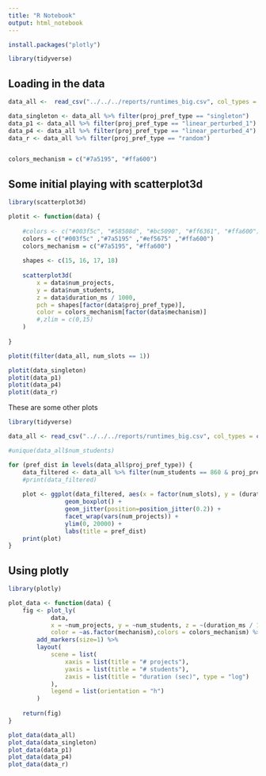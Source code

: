 ```yaml
---
title: "R Notebook"
output: html_notebook
---
```

```r
install.packages("plotly")

library(tidyverse)

```
## Loading in the data
```r
data_all <-  read_csv("../../../reports/runtimes_big.csv", col_types = cols(num_students = col_factor(), num_projects = col_factor(), proj_pref_type = col_factor(), mechanism = col_factor()))

data_singleton <- data_all %>% filter(proj_pref_type == "singleton")
data_p1 <- data_all %>% filter(proj_pref_type == "linear_perturbed_1")
data_p4 <- data_all %>% filter(proj_pref_type == "linear_perturbed_4")
data_r <- data_all %>% filter(proj_pref_type == "random")


colors_mechanism = c("#7a5195", "#ffa600")
```

## Some initial playing with scatterplot3d
```r
library(scatterplot3d)

plotit <- function(data) {
    
    #colors <- c("#003f5c", "#58508d", "#bc5090", "#ff6361", "#ffa600")
    colors = c("#003f5c" ,"#7a5195" ,"#ef5675" ,"#ffa600")
    colors_mechanism = c("#7a5195", "#ffa600")
    
    shapes <- c(15, 16, 17, 18)
    
    scatterplot3d(
        x = data$num_projects,
        y = data$num_students,
        z = data$duration_ms / 1000, 
        pch = shapes[factor(data$proj_pref_type)],
        color = colors_mechanism[factor(data$mechanism)]
        #,zlim = c(0,15)
    )
    
}

plotit(filter(data_all, num_slots == 1))

plotit(data_singleton)
plotit(data_p1)
plotit(data_p4)
plotit(data_r)

```

These are some other plots

```r
library(tidyverse)

data_all <- read_csv("../../../reports/runtimes_big.csv", col_types = cols(num_students = col_factor(), num_projects = col_factor(), proj_pref_type = col_factor()))

#unique(data_all$num_students)

for (pref_dist in levels(data_all$proj_pref_type)) {
    data_filtered <- data_all %>% filter(num_students == 860 & proj_pref_type == pref_dist)
    #print(data_filtered)
    
    plot <- ggplot(data_filtered, aes(x = factor(num_slots), y = (duration_ms)), group = num_projects) +
                geom_boxplot() +
                geom_jitter(position=position_jitter(0.2)) +
                facet_wrap(vars(num_projects)) +
                ylim(0, 20000) + 
                labs(title = pref_dist)
    print(plot)
}
```

## Using plotly
```r

library(plotly)

plot_data <- function(data) {
    fig <- plot_ly(
            data,
            x = ~num_projects, y = ~num_students, z = ~(duration_ms / 1000),
            color = ~as.factor(mechanism),colors = colors_mechanism) %>%
        add_markers(size=1) %>% 
        layout(
            scene = list(
                xaxis = list(title = "# projects"),
                yaxis = list(title = "# students"),
                zaxis = list(title = "duration (sec)", type = "log")
            ),
            legend = list(orientation = "h")
        )
    
    return(fig)
}

plot_data(data_all)
plot_data(data_singleton)
plot_data(data_p1)
plot_data(data_p4)
plot_data(data_r)
```

